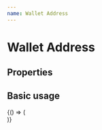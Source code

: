 ```yaml
---
name: Wallet Address
---
```




# Wallet Address

## Properties

<PropsTable of={WalletAddress} />

## Basic usage

<Playground>
  <DoczWrapper>
    {() => (
      <div style={{ width: '700px' }}>
        <WalletAddress
          address='t14oHp2v54vfmdgQ3v3SNuQga8JKHTNi2a1'
        />
      </div>
    )}
  </DoczWrapper>
</Playground>
